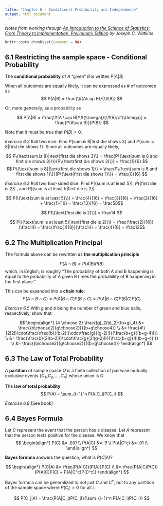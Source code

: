 ---
title: "Chapter 6 - Conditional Probability and Independence"
output: html_document
---

*Notes from working through [An Introduction to the Science of Statistics: From Theory to Implementation, Preliminary Edition](https://www.math.arizona.edu/~jwatkins/statbook.pdf) by Joseph C. Watkins*

```{r setup, include=FALSE}
knitr::opts_chunk$set(comment = NA)
```

## 6.1 Restricting the sample space - Conditional Probability

The **conditional probability** of $A$ "given" $B$ is written $P(A|B)$

When all outcomes are equally likely, it can be expressed as # of outcomes as
$$ P(A|B) = \frac{\#(A\cap B)}{\#(B)} $$

Or, more generally, as a probability as

$$ P(A|B) = \frac{\#(A \cap B)/\#(\Omega)}{\#(B)/\#(\Omega)} = \frac{P(A\cap B)}{P(B)} $$

Note that it must be true that $P(B) > 0$.

*Exercise 6.2* Roll two dice. Find $P\{\text{sum is 8}|\text{first die shows 3}\}$ and $P\{\text{sum is 8}|\text{first die shows 1}\}$.  Since all outcomes are equally likely,

$$ P\{\text{sum is 8}|\text{first die shows 3}\} = \frac{P\{\text{sum is 8 and first die shows 3}\}}{P\{\text{first die shows 3}\}} = \frac{1}{6} $$
$$ P\{\text{sum is 8}|\text{first die shows 1}\} = \frac{P\{\text{sum is 8 and first die shows 1}\}}{P\{\text{first die shows 1}\}} = \frac{0}{6} $$

*Exercise 6.3* Roll two four-sided dice.  Find $P(\{\text{sum is at least 5}\})$, $P(\{\text{first die is 2}\})$ , and $P(\{\text{sum is at least 5}|\text{first die is 2}\})$.

$$ P(\{\text{sum is at least 5}\}) = \frac{4}{16} + \frac{3}{16} + \frac{2}{16} + \frac{1}{16} = \frac{10}{16} = \frac58$$

$$ P(\{\text{first die is 2}\}) = \frac14 $$

$$ P(\{\text{sum is at least 5}|\text{first die is 2}\}) = \frac{\frac{2}{16}}{\frac14} = \frac{\frac{1}{8}}{\frac14} = \frac{4}{8} = \frac12$$


## 6.2 The Multiplication Principal

The formula above can be rewritten as **the multiplication principle**

$$ P(A \cap B) = P(A|B)P(B) $$
which, in English, is roughly "The probability of both A and B happening is equal to the probability of A given B times the probability of B happening in the first place."

This can be expanded into a **chain rule**:
$$ P(A \cap B \cap C) = P(A|B \cap C)P(B \cap C) = P(A|B \cap C)P(B|C)P(C) $$

*Exercise 6.5* With $g$ and $b$ being the number of green and blue balls, respectively, show that:

$$
\begin{align*}
{4 \choose 2} \frac{(g)_2(b)_2}{(b+g)_4} &= \frac{{b\choose2}{g\choose2}}{{b+g\choose4}} \\
&= \frac{4!}{2!2!}\cdot\frac{\frac{b}{(b-2)!}\cdot\frac{g}{(g-2)!}}{\frac{b+g}{(b+g-4)!}} \\
&= \frac{\frac{b}{2!(b-2)!}\cdot\frac{g}{2!(g-2)!}}{\frac{b+g}{4!(b+g-4)!}} \\
&= \frac{{b\choose2}{g\choose2}}{{b+g\choose4}}
\end{align*}
$$

## 6.3 The Law of Total Probability

A **partition** of sample space $\Omega$ is a finite collection of pairwise mutually exclusive events $\{C_1, C_2,\dots,C_n\}$ whose union is $\Omega$.

The **law of total probability** 
$$ P(A) = \sum_{i=1}^n P(A|C_i)P(C_i) $$

*Exercise 6.8* [See book]

## 6.4 Bayes Formula

Let $C$ represent the event that the person has a disease.  Let $A$ represent that the person tests positive for the disease.  We know that
$$
\begin{align*}
P(C) &= .001 \\
P(A|C) &= .9 \\
P(A|C^c) &= .01 \\
\end{align*}
$$

**Bayes formula** answers the question, what is $P(C|A)$?  

$$
\begin{align*}
P(C|A) &= \frac{P(A|C)}{P(A)}P(C) \\
&= \frac{P(A|C)P(C)}{P(A|C)P(C) + P(A|C^c)P(C^c)}
\end{align*}
$$

Bayes formula can be generalized to not just $C$ and $C^c$, but to any partition of the sample space where $P(C_i) > 0$ for all $i$.

$$ P(C_j|A) = \frac{P(A|C_j)P(C_j)}{\sum_{i=1}^n P(A|C_i)P(C_i)} $$
